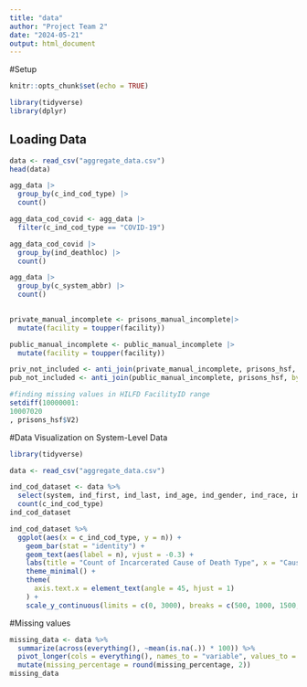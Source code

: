 ```yaml
---
title: "data"
author: "Project Team 2"
date: "2024-05-21"
output: html_document
---
```


#Setup

```r
knitr::opts_chunk$set(echo = TRUE)

library(tidyverse)
library(dplyr)
```

## Loading Data

```r
data <- read_csv("aggregate_data.csv")
head(data)
```

```r
agg_data |> 
  group_by(c_ind_cod_type) |>
  count()

agg_data_cod_covid <- agg_data |> 
  filter(c_ind_cod_type == "COVID-19")

agg_data_cod_covid |> 
  group_by(ind_deathloc) |>
  count()

agg_data |> 
  group_by(c_system_abbr) |> 
  count()
  
```

```r

private_manual_incomplete <- prisons_manual_incomplete|> 
  mutate(facility = toupper(facility))

public_manual_incomplete <- public_manual_incomplete |> 
  mutate(facility = toupper(facility))

```

```r

priv_not_included <- anti_join(private_manual_incomplete, prisons_hsf, by="hsf_facility_name")
pub_not_included <- anti_join(public_manual_incomplete, prisons_hsf, by="hsf_facility_name")
```

```r

#finding missing values in HILFD FacilityID range
setdiff(10000001:	
10007020
, prisons_hsf$V2)
```

#Data Visualization on System-Level Data

```r
library(tidyverse)

data <- read_csv("aggregate_data.csv")

ind_cod_dataset <- data %>% 
  select(system, ind_first, ind_last, ind_age, ind_gender, ind_race, ind_deathloc, ind_dod, ind_cod, c_ind_cod_type) %>% 
  count(c_ind_cod_type) 
ind_cod_dataset

ind_cod_dataset %>% 
  ggplot(aes(x = c_ind_cod_type, y = n)) + 
    geom_bar(stat = "identity") +
    geom_text(aes(label = n), vjust = -0.3) +
    labs(title = "Count of Incarcerated Cause of Death Type", x = "Cause of Death Type", y = "Count") + 
    theme_minimal() + 
    theme(
      axis.text.x = element_text(angle = 45, hjust = 1)
    ) + 
    scale_y_continuous(limits = c(0, 3000), breaks = c(500, 1000, 1500, 2000, 2500, 3000))

```

#Missing values
```r

missing_data <- data %>% 
  summarize(across(everything(), ~mean(is.na(.)) * 100)) %>% 
  pivot_longer(cols = everything(), names_to = "variable", values_to = "missing_percentage") %>% 
  mutate(missing_percentage = round(missing_percentage, 2))
missing_data

```
